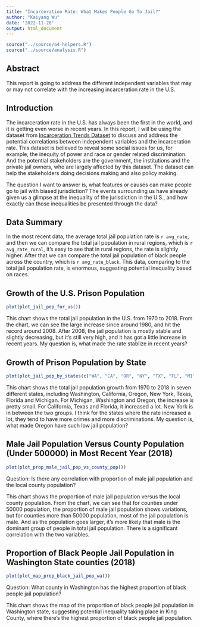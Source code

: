 ```yaml
---
title: "Incarceration Rate: What Makes People Go To Jail?"
author: "Kaiyang Wu"
date: '2022-11-20'
output: html_document
---
```


```r
source("../source/a4-helpers.R")
source("../source/analysis.R")
```

## Abstract 

This report is going to address the different independent variables that may or may not correlate with the increasing incarceration rate in the U.S.

## Introduction

The incarceration rate in the U.S. has always been the first in the world, and it is getting even worse in recent years. In this report, I will be using the dataset from [Incarceration Trends Dataset](https://github.com/vera-institute/incarceration-trends) to discuss and address the potential correlations between independent variables and the incarceration rate. This dataset is believed to reveal some social issues for us, for example, the inequity of power and race or gender related discrimination. And the potential stakeholders are the government, the institutions and the private jail owners, who are largely affected by this dataset. The dataset can help the stakeholders doing decisions making and also policy making.

The question I want to answer is, what features or causes can make people go to jail with biased jurisdiction? The events surrounding us have already given us a glimpse at the inequality of the jurisdiction in the U.S., and how exactly can those inequalities be presented through the data?

## Data Summary

In the most recent data, the average total jail population rate is `r avg_rate`, and then we can compare the total jail population in rural regions, which is `r avg_rate_rural`, it's easy to see that in rural regions, the rate is slightly higher. After that we can compare the total jail population of black people across the country, which is `r avg_rate_black`. This data, comparing to the total jail population rate, is enormous, suggesting potential inequality based on races.

## Growth of the U.S. Prison Population

```r
plot(plot_jail_pop_for_us())
```

This chart shows the total jail population in the U.S. from 1970 to 2018. From the chart, we can see the large increase since around 1980, and hit the record around 2008. After 2008, the jail population is mostly stable and slightly decreasing, but it's still very high, and it has got a little increase in recent years. My question is, what made the rate stablize in recent years?

## Growth of Prison Population by State

```r
plot(plot_jail_pop_by_states(c("WA", "CA", "OR", "NY", "TX", "FL", "MI")))
```

This chart shows the total jail population growth from 1970 to 2018 in seven different states, including Washington, California, Oregon, New York, Texas, Florida and Michigan. For Michigan, Washington and Oregon, the increase is pretty small. For California, Texas and Florida, it increased a lot. New York is in between the two groups. I think for the states where the rate increased a lot, they tend to have more crimes and more discriminations. My question is, what made Oregon have such low jail population?

## Male Jail Population Versus County Population (Under 500000) in Most Recent Year (2018)

```r
plot(plot_prop_male_jail_pop_vs_county_pop())
```

Question: Is there any correlation with proportion of male jail population and the local county population?

This chart shows the proportion of male jail population versus the local county population. From the chart, we can see that for counties under 50000 population, the proportion of male jail population shows variations, but for counties more than 50000 population, most of the jail population is male. And as the population goes larger, it's more likely that male is the dominant group of people in total jail population. There is a significant correlation with the two variables.

## Proportion of Black People Jail Population in Washington State counties (2018)

```r
plot(plot_map_prop_black_jail_pop_wa())
```

Question: What county in Washington has the highest proportion of black people jail population?

This chart shows the map of the proportion of black people jail population in Washington state, suggesting potential inequality taking place in King County, where there's the highest proportion of black people jail population.